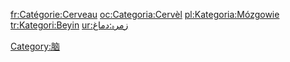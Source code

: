 {{Commons category|Cerebrum}}
{{Catmore}}

[[Category:脑|Category:脑]]

[[fr:Catégorie:Cerveau|fr:Catégorie:Cerveau]]
[[oc:Categoria:Cervèl|oc:Categoria:Cervèl]]
[[pl:Kategoria:Mózgowie|pl:Kategoria:Mózgowie]]
[[tr:Kategori:Beyin|tr:Kategori:Beyin]]
[[ur:زمرہ:دماغ|ur:زمرہ:دماغ]]